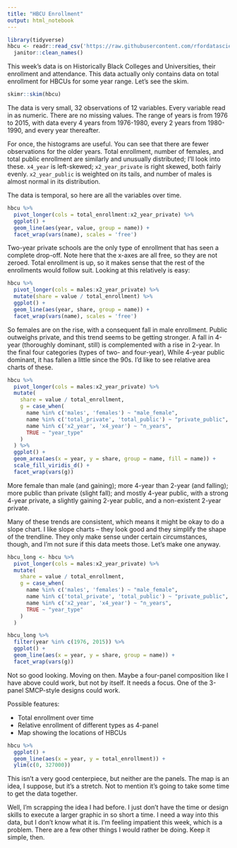 ```yaml
---
title: "HBCU Enrollment"
output: html_notebook
---
```


```r
library(tidyverse)
hbcu <- readr::read_csv('https://raw.githubusercontent.com/rfordatascience/tidytuesday/master/data/2021/2021-02-02/hbcu_all.csv') %>% 
  janitor::clean_names()
```

This week's data is on Historically Black Colleges and Universities, their enrollment and attendance. This data actually only contains data on total enrollment for HBCUs for some year range. Let's see the skim. 

```r
skimr::skim(hbcu)
```

The data is very small, 32 observations of 12 variables. Every variable read in as numeric. There are no missing values. The range of years is from 1976 to 2015, with data every 4 years from 1976-1980, every 2 years from 1980-1990, and every year thereafter. 

For once, the histograms are useful. You can see that there are fewer observations for the older years. Total enrollment, number of females, and total public enrollment are similarly and unusually distributed; I'll look into these. `x4_year` is left-skewed; `x2_year_private` is right skewed, both fairly evenly. `x2_year_public` is weighted on its tails, and number of males is almost normal in its distribution.

The data is temporal, so here are all the variables over time. 

```r
hbcu %>% 
  pivot_longer(cols = total_enrollment:x2_year_private) %>% 
  ggplot() + 
  geom_line(aes(year, value, group = name)) + 
  facet_wrap(vars(name), scales = 'free')
```

Two-year private schools are the only type of enrollment that has seen a complete drop-off. Note here that the x-axes are all free, so they are not zeroed. Total enrollment is up, so it makes sense that the rest of the enrollments would follow suit. Looking at this relatively is easy: 

```r
hbcu %>% 
  pivot_longer(cols = males:x2_year_private) %>% 
  mutate(share = value / total_enrollment) %>% 
  ggplot() + 
  geom_line(aes(year, share, group = name)) + 
  facet_wrap(vars(name), scales = 'free')
```

So females are on the rise, with a consequent fall in male enrollment. Public outweighs private, and this trend seems to be getting stronger. A fall in 4-year (thoroughly dominant, still) is complemented with a rise in 2-year. In the final four categories (types of two- and four-year), While 4-year public dominant, it has fallen a little since the 90s. I'd like to see relative area charts of these. 

```r
hbcu %>% 
  pivot_longer(cols = males:x2_year_private) %>% 
  mutate(
    share = value / total_enrollment,
    g = case_when(
      name %in% c('males', 'females') ~ "male_female",
      name %in% c('total_private', 'total_public') ~ "private_public",
      name %in% c('x2_year', 'x4_year') ~ "n_years",
      TRUE ~ "year_type"
    )
  ) %>% 
  ggplot() + 
  geom_area(aes(x = year, y = share, group = name, fill = name)) +
  scale_fill_viridis_d() +
  facet_wrap(vars(g))
```

More female than male (and gaining); more 4-year than 2-year (and falling); more public than private (slight fall); and mostly 4-year public, with a strong 4-year private, a slightly gaining 2-year public, and a non-existent 2-year private. 

Many of these trends are consistent, which means it might be okay to do a slope chart. I like slope charts -- they look good and they simplify the shape of the trendline. They only make sense under certain circumstances, though, and I'm not sure if this data meets those. Let's make one anyway. 

```r
hbcu_long <- hbcu %>% 
  pivot_longer(cols = males:x2_year_private) %>% 
  mutate(
    share = value / total_enrollment,
    g = case_when(
      name %in% c('males', 'females') ~ "male_female",
      name %in% c('total_private', 'total_public') ~ "private_public",
      name %in% c('x2_year', 'x4_year') ~ "n_years",
      TRUE ~ "year_type"
    )
  )

hbcu_long %>% 
  filter(year %in% c(1976, 2015)) %>% 
  ggplot() + 
  geom_line(aes(x = year, y = share, group = name)) + 
  facet_wrap(vars(g))
```

Not so good looking. Moving on then. Maybe a four-panel composition like I have above could work, but not by itself. It needs a focus. One of the 3-panel SMCP-style designs could work. 

Possible features: 

- Total enrollment over time
- Relative enrollment of different types as 4-panel
- Map showing the locations of HBCUs

```r
hbcu %>% 
  ggplot() + 
  geom_line(aes(x = year, y = total_enrollment)) + 
  ylim(c(0, 327000))
```

This isn't a very good centerpiece, but neither are the panels. The map is an idea, I suppose, but it's a stretch. Not to mention it's going to take some time to get the data together. 

Well, I'm scrapping the idea I had before. I just don't have the time or design skills to execute a larger graphic in so short a time. I need a way into this data, but I don't know what it is. I'm feeling impatient this week, which is a problem. There are a few other things I would rather be doing. Keep it simple, then. 
